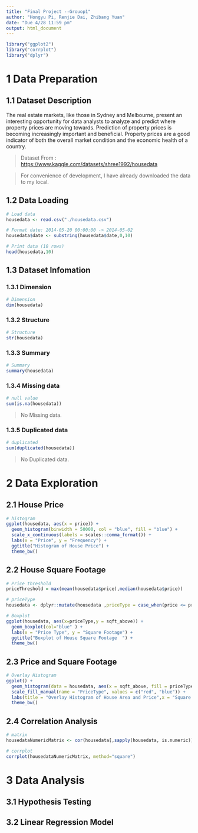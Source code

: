 ```yaml
---
title: "Final Project --Grouop1"
author: "Hongyu Pi, Renjie Dai, Zhibang Yuan"
date: "Due 4/28 11:59 pm"
output: html_document
---
```


```r
library("ggplot2")
library("corrplot")
library("dplyr")
```

# 1 Data Preparation

## 1.1 Dataset Description

The real estate markets, like those in Sydney and Melbourne, present an interesting opportunity for data analysts to analyze and predict where property prices are moving towards. Prediction of property prices is becoming increasingly important and beneficial. Property prices are a good indicator of both the overall market condition and the economic health of a country.

> Dataset From : <https://www.kaggle.com/datasets/shree1992/housedata>

> For convenience of development, I have already downloaded the data to my local.

## 1.2 Data Loading

```r
# Load data
housedata <- read.csv("./housedata.csv")

# Format date: 2014-05-20 00:00:00 -> 2014-05-02
housedata$date <- substring(housedata$date,0,10)

# Print data (10 rows)
head(housedata,10)
```

## 1.3 Dataset Infomation

### 1.3.1 Dimension

```r
# Dimension
dim(housedata)
```

### 1.3.2 Structure

```r
# Structure
str(housedata)
```

### 1.3.3 Summary

```r
# Summary
summary(housedata)
```

### 1.3.4 Missing data

```r
# null value
sum(is.na(housedata))
```

> No Missing data.

### 1.3.5 Duplicated data

```r
# duplicated 
sum(duplicated(housedata))
```

> No Duplicated data.

# 2 Data Exploration

## 2.1 House Price

```r
# histogram
ggplot(housedata, aes(x = price)) + 
  geom_histogram(binwidth = 50000, col = "blue", fill = "blue") + 
  scale_x_continuous(labels = scales::comma_format()) + 
  labs(x = "Price", y = "Frequency") +
  ggtitle("Histogram of House Price") +
  theme_bw()
```

## 2.2 House Square Footage

```r
# Price threshold
priceThreshold = max(mean(housedata$price),median(housedata$price))

# priceType
housedata <- dplyr::mutate(housedata ,priceType = case_when(price <= priceThreshold ~ 'Low' ,price > priceThreshold ~ 'High'))

# Boxplot
ggplot(housedata, aes(x=priceType,y = sqft_above)) + 
  geom_boxplot(col="blue" ) + 
  labs(x = "Price Type", y = "Square Footage") +
  ggtitle("Boxplot of House Square Footage  ") +
  theme_bw()
```

## 2.3 Price and Square Footage

```r
# Overlay Histogram
ggplot() +
  geom_histogram(data = housedata, aes(x = sqft_above, fill = priceType), binwidth = 300,col="white") +
  scale_fill_manual(name = "PriceType", values = c("red", "blue")) +
  labs(title = "Overlay Histogram of House Area and Price",x = "Square Footage", y = "Density") +
  theme_bw()
```

## 2.4 Correlation Analysis

```r
# matrix
housedataNumericMatrix <- cor(housedata[,sapply(housedata, is.numeric)])

# corrplot
corrplot(housedataNumericMatrix, method="square")
```

# 3 Data Analysis

## 3.1 Hypothesis Testing

## 3.2 Linear Regression Model
